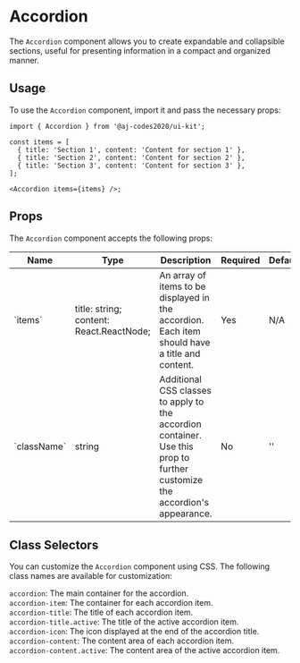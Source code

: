 
<Meta of={AccordionStories} />

# Accordion

The `Accordion` component allows you to create expandable and collapsible sections, useful for presenting information in a compact and organized manner.

<Canvas of={AccordionStories.Default} />

## Usage

To use the `Accordion` component, import it and pass the necessary props:

```tsx
import { Accordion } from '@aj-codes2020/ui-kit';

const items = [
  { title: 'Section 1', content: 'Content for section 1' },
  { title: 'Section 2', content: 'Content for section 2' },
  { title: 'Section 3', content: 'Content for section 3' },
];

<Accordion items={items} />;
```

## Props

The `Accordion` component accepts the following props:

<div style={{ overflowX: 'auto' }}>
  <table style={{ width: '100%' }}>
    <thead>
      <tr>
        <th>Name</th>
        <th>Type</th>
        <th>Description</th>
        <th>Required</th>
        <th>Default</th>
      </tr>
    </thead>
    <tbody>
      <tr>
        <td>`items`</td>
        <td>title: string; content: React.ReactNode;</td>
        <td>An array of items to be displayed in the accordion. Each item should have a title and content.</td>
        <td>Yes</td>
        <td>N/A</td>
      </tr>
      <tr>
        <td>`className`</td>
        <td>string</td>
        <td>Additional CSS classes to apply to the accordion container. Use this prop to further customize the accordion's appearance.</td>
        <td>No</td>
        <td>''</td>
      </tr>
    </tbody>
  </table>
</div>

## Class Selectors

You can customize the `Accordion` component using CSS. The following class names are available for customization:

`accordion`: The main container for the accordion.\
`accordion-item`: The container for each accordion item.\
`accordion-title`: The title of each accordion item.\
`accordion-title.active`: The title of the active accordion item.\
`accordion-icon`: The icon displayed at the end of the accordion title.\
`accordion-content`: The content area of each accordion item.\
`accordion-content.active`: The content area of the active accordion item.
